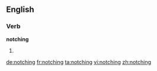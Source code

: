 ==English==

===Verb===
'''notching'''

# {{present participle of|notch}}

[[de:notching]]
[[fr:notching]]
[[ta:notching]]
[[vi:notching]]
[[zh:notching]]